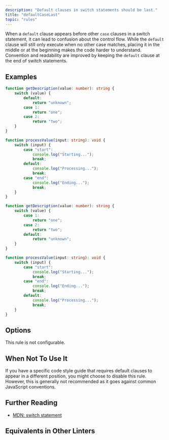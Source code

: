 ```yaml
---
description: "Default clauses in switch statements should be last."
title: "defaultCaseLast"
topic: "rules"
---
```



<RuleSummary plugin="ts" rule="defaultCaseLast" />

When a `default` clause appears before other `case` clauses in a switch statement, it can lead to confusion about the control flow.
While the `default` clause will still only execute when no other case matches, placing it in the middle or at the beginning makes the code harder to understand.
Convention and readability are improved by keeping the `default` clause at the end of switch statements.

## Examples

<Tabs>
<TabItem label="❌ Incorrect">

```ts
function getDescription(value: number): string {
	switch (value) {
		default:
			return "unknown";
		case 1:
			return "one";
		case 2:
			return "two";
	}
}

function processValue(input: string): void {
	switch (input) {
		case "start":
			console.log("Starting...");
			break;
		default:
			console.log("Processing...");
			break;
		case "end":
			console.log("Ending...");
			break;
	}
}
```

</TabItem>
<TabItem label="✅ Correct">

```ts
function getDescription(value: number): string {
	switch (value) {
		case 1:
			return "one";
		case 2:
			return "two";
		default:
			return "unknown";
	}
}

function processValue(input: string): void {
	switch (input) {
		case "start":
			console.log("Starting...");
			break;
		case "end":
			console.log("Ending...");
			break;
		default:
			console.log("Processing...");
			break;
	}
}
```

</TabItem>
</Tabs>

## Options

This rule is not configurable.

## When Not To Use It

If you have a specific code style guide that requires default clauses to appear in a different position, you might choose to disable this rule.
However, this is generally not recommended as it goes against common JavaScript conventions.

## Further Reading

- [MDN: switch statement](https://developer.mozilla.org/en-US/docs/Web/JavaScript/Reference/Statements/switch)

## Equivalents in Other Linters

<RuleEquivalents pluginId="ts" ruleId="defaultCaseLast" />
